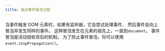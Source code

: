 ```yaml
---
title: 描述事件冒泡过程
---
```


当事件触发 DOM 元素时，如果有监听器，它会尝试处理事件， 然后事件会向上冒泡并发生同样的事件。 这种冒泡发生在元素的祖先上，一直到`document`。 事件冒泡是活动授权背后的机制。 为了防止事件冒泡，你可以使用`event.stopPropagation()`。
